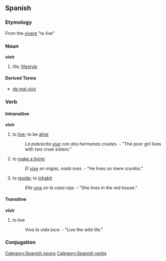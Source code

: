 ==Spanish==
=== Etymology ===
From the {{L.}} [[vivere]] "to live"

=== Noun ===
[[Category:Spanish nouns]]
'''vivir'''
# life; [[lifestyle]]

==== Derived Terms ====
*[[de mal vivir]]

=== Verb ===
[[Category:Spanish verbs]]
==== Intransitive ====
'''vivir'''
# to [[live]]; to be [[alive]]
#: ''La pobrecita [[vive]] con dos hermanas crueles.'' - "The poor girl lives with two cruel sisters."
# to [[make a living]]
#: ''El [[vive]] en migas, nada mas.'' - "He lives on mere crumbs."
# to [[reside]]; to [[inhabit]]
#: ''Ella [[vive]] en la casa roja.'' - "She lives in the red house."

==== Transitive ====
'''vivir''' 
# to live
#: ''Viva la vida loca.'' - "Live the wild life."

=== Conjugation ===
{{template:Es:-ir|viv}}